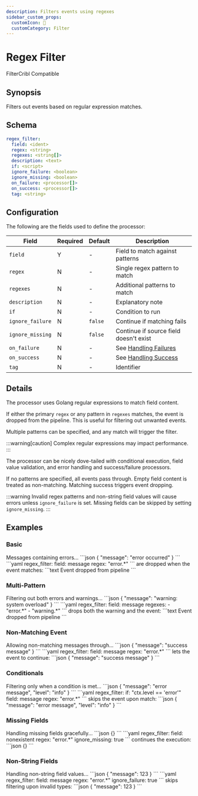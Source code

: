 ```yaml
---
description: Filters events using regexes
sidebar_custom_props: 
  customIcon: 🎯
  customCategory: Filter
---
```


# Regex Filter

<span className="theme-doc-version-badge badge badge--primary">Filter</span><span className="theme-doc-version-badge badge badge--secondary">Cribl Compatible</span>

## Synopsis

Filters out events based on regular expression matches.

## Schema

```yaml {2-3}
regex_filter:
  field: <ident>
  regex: <string>
  regexes: <string[]>
  description: <text>
  if: <script>
  ignore_failure: <boolean>
  ignore_missing: <boolean>
  on_failure: <processor[]>
  on_success: <processor[]>
  tag: <string>
```

## Configuration

The following are the fields used to define the processor:

|Field|Required|Default|Description|
|---|---|---|---|
|`field`|Y|-|Field to match against patterns|
|`regex`|N|-|Single regex pattern to match|
|`regexes`|N|-|Additional patterns to match|
|`description`|N|-|Explanatory note|
|`if`|N|-|Condition to run|
|`ignore_failure`|N|`false`|Continue if matching fails|
|`ignore_missing`|N|`false`|Continue if source field doesn't exist|
|`on_failure`|N|-|See [Handling Failures](../handling-failures.mdx)|
|`on_success`|N|-|See [Handling Success](../handling-success.mdx)|
|`tag`|N|-|Identifier|

## Details

The processor uses Golang regular expressions to match field content.
 
If either the primary `regex` or any pattern in `regexes` matches, the event is dropped from the pipeline. This is useful for filtering out unwanted events.

Multiple patterns can be specified, and any match will trigger the filter.

:::warning[caution]
Complex regular expressions may impact performance.
:::

The processor can be nicely dove-tailed with conditional execution, field value validation, and error handling and success/failure processors.

If no patterns are specified, all events pass through. Empty field content is treated as non-matching. Matching success triggers event dropping.

:::warning
Invalid regex patterns and non-string field values will cause errors unless `ignore_failure` is set. Missing fields can be skipped by setting `ignore_missing`.
:::

## Examples

### Basic

<ExampleGrid>
  <CommentCol>
    Messages containing errors...
  </CommentCol>
  <CodeCol>
    ```json
    {
      "message": "error occurred"
    }
    ```
    ```yaml
    regex_filter:
      field: message
      regex: "error.*"
    ```
  </CodeCol>
  <CommentCol>
    are dropped when the event matches:
  </CommentCol>
  <CodeCol>
    ```text
    Event dropped from pipeline
    ```
  </CodeCol>
</ExampleGrid>

### Multi-Pattern

<ExampleGrid>
  <CommentCol>
    Filtering out both errors and warnings...
  </CommentCol>
  <CodeCol>
    ```json
    {
      "message": "warning: system overload"
    }
    ```
    ```yaml
    regex_filter:
      field: message
      regexes: 
        - "error.*"
        - "warning.*"
    ```
  </CodeCol>
  <CommentCol>
    drops both the warning and the event:
  </CommentCol>
  <CodeCol>
    ```text
    Event dropped from pipeline
    ```
  </CodeCol>
</ExampleGrid>

### Non-Matching Event

<ExampleGrid>
  <CommentCol>
    Allowing non-matching messages through...
  </CommentCol>
  <CodeCol>
    ```json
    {
      "message": "success message"
    }
    ```
    ```yaml
    regex_filter:
      field: message
      regex: "error.*"
    ```
  </CodeCol>
  <CommentCol>
    lets the event to continue:
  </CommentCol>
  <CodeCol>
    ```json
    {
      "message": "success message"
    }
    ```
  </CodeCol>
</ExampleGrid>

### Conditionals

<ExampleGrid>
  <CommentCol>
    Filtering only when a condition is met...
  </CommentCol>
  <CodeCol>
    ```json
    {
      "message": "error message",
      "level": "info"
    }
    ```
    ```yaml
    regex_filter:
      if: "ctx.level == 'error'"
      field: message
      regex: "error.*"
    ```
  </CodeCol>
  <CommentCol>
    skips the event upon match:
  </CommentCol>
  <CodeCol>
    ```json
    {
      "message": "error message",
      "level": "info"
    }
    ```
  </CodeCol>
</ExampleGrid>

### Missing Fields

<ExampleGrid>
  <CommentCol>
    Handling missing fields gracefully...
  </CommentCol>
  <CodeCol>
    ```json
    {}
    ```
    ```yaml
    regex_filter:
      field: nonexistent
      regex: "error.*"
      ignore_missing: true
    ```
  </CodeCol>
  <CommentCol>
    continues the execution:
  </CommentCol>
  <CodeCol>
    ```json
    {}
    ```
  </CodeCol>
</ExampleGrid>

### Non-String Fields

<ExampleGrid>
  <CommentCol>
    Handling non-string field values...
  </CommentCol>
  <CodeCol>
    ```json
    {
      "message": 123
    }
    ```
    ```yaml
    regex_filter:
      field: message
      regex: "error.*"
      ignore_failure: true
    ```
  </CodeCol>
  <CommentCol>
    skips filtering upon invalid types:
  </CommentCol>
  <CodeCol>
    ```json
    {
      "message": 123
    }
    ```
  </CodeCol>
</ExampleGrid>

